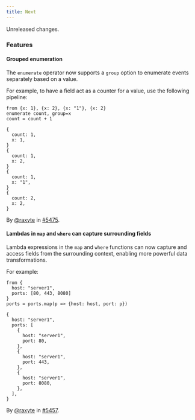 ```yaml
---
title: Next
---
```


Unreleased changes.

### Features

#### Grouped enumeration

The `enumerate` operator now supports a `group` option to enumerate events
separately based on a value.

For example, to have a field act as a counter for a value, use the following
pipeline:

```tql
from {x: 1}, {x: 2}, {x: "1"}, {x: 2}
enumerate count, group=x
count = count + 1
```

```tql
{
  count: 1,
  x: 1,
}
{
  count: 1,
  x: 2,
}
{
  count: 1,
  x: "1",
}
{
  count: 2,
  x: 2,
}
```

By [@raxyte](https://github.com/raxyte) in [#5475](https://github.com/tenzir/tenzir/pull/5475).

#### Lambdas in `map` and `where` can capture surrounding fields

Lambda expressions in the `map` and `where` functions can now capture and access fields from
the surrounding context, enabling more powerful data transformations.

For example:

```tql
from {
  host: "server1",
  ports: [80, 443, 8080]
}
ports = ports.map(p => {host: host, port: p})
```

```tql
{
  host: "server1",
  ports: [
    {
      host: "server1",
      port: 80,
    },
    {
      host: "server1",
      port: 443,
    },
    {
      host: "server1",
      port: 8080,
    },
  ],
}
```

By [@raxyte](https://github.com/raxyte) in [#5457](https://github.com/tenzir/tenzir/pull/5457).
